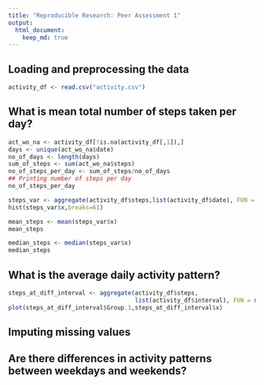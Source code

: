 ---
title: "Reproducible Research: Peer Assessment 1"
output: 
  html_document:
    keep_md: true
---


## Loading and preprocessing the data
```{r loading}
activity_df <- read.csv("activity.csv")
```

## What is mean total number of steps taken per day?
```{r mean_total_number_of_steps_taken_per_day}
act_wo_na <- activity_df[!is.na(activity_df[,1]),]
days <- unique(act_wo_na$date)
no_of_days <- length(days)
sum_of_steps <- sum(act_wo_na$steps)
no_of_steps_per_day <- sum_of_steps/no_of_days
## Printing number of steps per day
no_of_steps_per_day

steps_var <- aggregate(activity_df$steps,list(activity_df$date), FUN = sum, na.rm= TRUE)
hist(steps_var$x,breaks=61)

mean_steps <- mean(steps_var$x)
mean_steps

median_steps <- median(steps_var$x)
median_steps


```


## What is the average daily activity pattern?
```{r}
steps_at_diff_interval <- aggregate(activity_df$steps,
                                    list(activity_df$interval), FUN = mean, na.rm= TRUE)
plot(steps_at_diff_interval$Group.1,steps_at_diff_interval$x)
```

## Imputing missing values



## Are there differences in activity patterns between weekdays and weekends?
